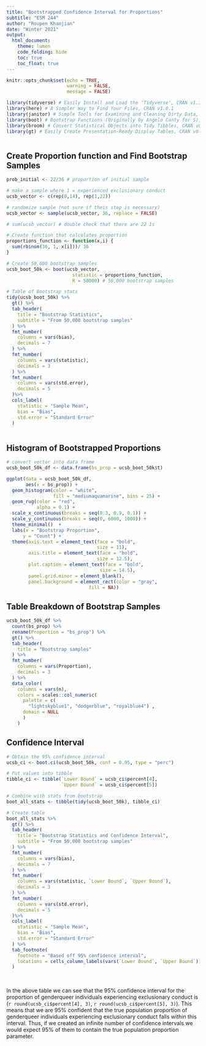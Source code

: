 ```yaml
---
title: "Bootstrapped Confidence Interval for Proportions"
subtitle: "ESM 244"
author: "Roupen Khanjian"
date: "Winter 2021"
output: 
  html_document:
    theme: lumen
    code_folding: hide
    toc: true
    toc_float: true
---
```


```r
knitr::opts_chunk$set(echo = TRUE,
                      warning = FALSE,
                      message = FALSE)

library(tidyverse) # Easily Install and Load the 'Tidyverse', CRAN v1.3.0
library(here) # A Simpler Way to Find Your Files, CRAN v1.0.1
library(janitor) # Simple Tools for Examining and Cleaning Dirty Data, CRAN v2.1.0
library(boot) # Bootstrap Functions (Originally by Angelo Canty for S), CRAN v1.3-26
library(broom) # Convert Statistical Objects into Tidy Tibbles, CRAN v0.7.4
library(gt) # Easily Create Presentation-Ready Display Tables, CRAN v0.2.2



```

## Create Proportion function and Find Bootstrap Samples

```r

prob_initial <- 22/36 # proportion of initial sample

# make a sample where 1 = experienced exclusionary conduct
ucsb_vector <- c(rep(0,14), rep(1,22)) 

# randomize sample (not sure if theis step is necessary)
ucsb_vector <- sample(ucsb_vector, 36, replace = FALSE)

# sum(ucsb_vector) # double check that there are 22 1s

# Create function that calculates proportion
proportions_function <- function(x,i) {
  sum(rbinom(36, 1, x[i]))/ 36
}

# Create 50,000 bootstrap samples
ucsb_boot_50k <- boot(ucsb_vector,
                        statistic = proportions_function,
                        R = 50000) # 50,000 bootstrap samples

# Table of Bootstrap stats
tidy(ucsb_boot_50k) %>% 
  gt() %>% 
  tab_header(
    title = "Bootstrap Statistics",
    subtitle = "From 50,000 bootstrap samples"
  ) %>% 
  fmt_number(
    columns = vars(bias),
    decimals = 7
  ) %>% 
  fmt_number(
    columns = vars(statistic),
    decimals = 3
  ) %>% 
  fmt_number(
    columns = vars(std.error),
    decimals = 5
  )%>% 
  cols_label(
    statistic = "Sample Mean",
    bias = "Bias",
    std.error = "Standard Error"
  )
  

```



## Histogram of Bootstrapped Proportions

```r
# convert vector into data frame
ucsb_boot_50k_df <- data.frame(bs_prop = ucsb_boot_50k$t)

ggplot(data = ucsb_boot_50k_df,
       aes(x = bs_prop)) +
  geom_histogram(color = "white",
                 fill = "mediumaquamarine", bins = 25) +
  geom_rug(color = "red",
           alpha = 0.1) +
  scale_x_continuous(breaks = seq(0.3, 0.9, 0.1)) +
  scale_y_continuous(breaks = seq(0, 6000, 1000)) +
  theme_minimal()  +
  labs(x = "Bootstrap Proportion",
      y = "Count") +
  theme(axis.text = element_text(face = "bold",
                                 size = 11),
        axis.title = element_text(face = "bold",
                                 size = 12.5),
        plot.caption = element_text(face = "bold",
                                  size = 14.5),
        panel.grid.minor = element_blank(),
        panel.background = element_rect(color = "gray",
                              fill = NA))


```



## Table Breakdown of Bootstrap Samples

```r

ucsb_boot_50k_df %>% 
  count(bs_prop) %>% 
  rename(Proportion = "bs_prop") %>%
  gt() %>% 
  tab_header(
    title = "Bootstrap samples"
  ) %>% 
  fmt_number(
    columns = vars(Proportion),
    decimals = 3
  ) %>% 
  data_color(
    columns = vars(n),
    colors = scales::col_numeric(
      palette = c(
        "lightskyblue1", "dodgerblue", "royalblue4") ,
      domain = NULL
      )
    )

```

## Confidence Interval

```r

# Obtain the 95% confidence interval
ucsb_ci <- boot.ci(ucsb_boot_50k, conf = 0.95, type = "perc")

# Put values into tibble
tibble_ci <- tibble(`Lower Bound` = ucsb_ci$percent[4], 
                    `Upper Bound` = ucsb_ci$percent[5])

# Combine with stats from bootstrap      
boot_all_stats <- tibble(tidy(ucsb_boot_50k), tibble_ci)

# Create table
boot_all_stats %>% 
  gt() %>% 
  tab_header(
    title = "Bootstrap Statistics and Confidence Interval",
    subtitle = "From 50,000 bootstrap samples"
  ) %>% 
  fmt_number(
    columns = vars(bias),
    decimals = 7
  ) %>% 
  fmt_number(
    columns = vars(statistic, `Lower Bound`, `Upper Bound`),
    decimals = 3
  ) %>% 
  fmt_number(
    columns = vars(std.error),
    decimals = 5
  )%>% 
  cols_label(
    statistic = "Sample Mean",
    bias = "Bias",
    std.error = "Standard Error"
  ) %>% 
  tab_footnote(
    footnote = "Based off 95% confidence interval",
    locations = cells_column_labels(vars(`Lower Bound`, `Upper Bound`))
  )

```

&nbsp;

In the above table we can see that the 95% confidence interval for the proportion of genderqueer individuals experiencing exclusionary conduct is (`r round(ucsb_ci$percent[4], 3)`, `r round(ucsb_ci$percent[5], 3)`). This means that we are 95% confident that the true population proportion of genderqueer individuals experiencing exclusionary conduct falls within this interval. Thus, if we created an infinite number of confidence intervals we would expect 95% of them to contain the true population proportion parameter. 

